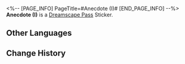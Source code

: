 <%-- [PAGE_INFO]
PageTitle=#Anecdote (I)#
[END_PAGE_INFO] --%>
{{Stub|Location information}}
{{Item Infobox
|id          = 223230
|image       = Dreamscape Pass Sticker Text.png
|type        = Dreamscape Pass Sticker
|type2       = Amusing Ourselves to Death Stickers
|invCategory = 
|rarity      = 4
|effect      = 
|description = Digital stickers that can be used to decorate the pages of the Dreamtour Handbook. They come in many different styles.
|source1     = [[Discuss "The Watchmaker" with the watchmaker]]
}}
{{Description|Rumor has it that tapping the amusement park attractions in Aideen Park in a specific rhythm will cause the legendary creature "Dreamhound" to be summoned.}}
'''Anecdote (I)''' is a [[Dreamscape Pass]] Sticker.

==Other Languages==
{{Other Languages
|en   = Anecdote (I)
|zhs  = 趣闻•其一
|zht  = 趣聞•其一
|ja   = 面白い噂・1
|ko   = 흥미로운 이야기•1
|es   = Anécdota I
|fr   = Anecdote&nbsp;(I)
|ru   = Забавная история I
|th   = ข่าวลือที่น่าสนใจ 1
|vi   = Tin Thú Vị (1)
|de   = Anekdote (I)
|id   = Fakta Menarik 1
|pt   = Anedota (I)
}}

==Change History==
{{Change History|2.0}}
